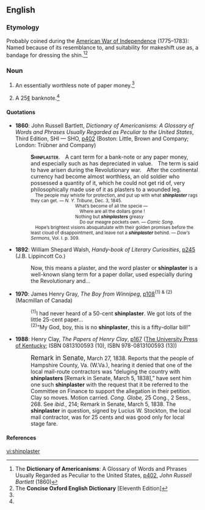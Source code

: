 ==English==

===Etymology===
Probably coined during the [[w:American Revolutionary War|American War of Independence]] (1775–1783): Named because of its resemblance to, and suitability for makeshift use as, a bandage for dressing the shin.<ref name="DoA-etym">The '''Dictionary of Americanisms''': A Glossary of Words and Phrases Usually Regarded as Peculiar to the United States, [http://www.google.co.uk/books?id=tJoFAAAAQAAJ&pg=PA402&dq=shinplaster&ei=zAcvR426BYqa6gLHsbncCQ p402], ''John Russell Bartlett'' (1860)</ref><ref name="COED-etym&defs">The '''Concise Oxford English Dictionary''' [Eleventh Edition]</ref>

===Noun===
{{en-noun}}

# {{context|historical|US|Australia|,|and|New Zealand|_|informal}} An essentially worthless note of paper money.<ref name="COED-etym&defs"/>
# {{context|historical|Canadian|_|informal}} A 25[[¢]] banknote.<ref name="COED-etym&defs"/>

====Quotations====
* '''1860''': John Russell Bartlett, ''Dictionary of Americanisms: A Glossary of Words and Phrases Usually Regarded as Peculiar to the United States'', Third Edition, SHI&nbsp;—&nbsp;SHO, [http://www.google.co.uk/books?id=tJoFAAAAQAAJ&pg=PA402&dq=shinplaster&ei=zAcvR426BYqa6gLHsbncCQ p402] (Boston: Little, Brown and Company; London: Trübner and Company)
*: <span style="font-variant:small-caps">'''Shinplaster'''.</span> A cant term for a bank-note or any paper money, and especially such as has depreciated in value. The term is said to have arisen during the Revolutionary war. After the continental currency had become almost worthless, an old soldier who possessed a quantity of it, which he could not get rid of, very philosophically made use of it as plasters to a wounded leg. <br>
*: <small> The people may whistle for protection, and put up with what '''''shinplaster''''' rags they can get. — ''N. Y. Tribune'', Dec. 3, 1845.</small> <br>
*: <small>          What’s become of all the specie —</small> <br>
*: <small>           Where are all the dollars gone !</small> <br>
*: <small>          Nothing but '''''shinplasters''''' greasy</small> <br>
*: <small>           Do our meagre pockets own. — ''Comic Song''.</small> <br>
*: <small> Hope’s brightest visions absquatulate with their golden promises before the least cloud of disappointment, and leave not a '''''shinplaster''''' behind. — ''Dow’s Sermons'', Vol. I. p. 309.</small>
* '''1892''': William Shepard Walsh, ''Handy-book of Literary Curiosities'', [http://www.google.co.uk/books?id=1zo4AAAAMAAJ&dq=shinplaster&ei=zAcvR426BYqa6gLHsbncCQ&pgis=1 p245] (J.B. Lippincott Co.)
*: Now, this means a plaster, and the word plaster or '''shinplaster''' is a well-known slang term for a paper dollar, used especially during the Revolutionary and…
* '''1970''': James Henry Gray, ''The Boy from Winnipeg'', [http://www.google.co.uk/books?id=vCYCNSB7uBIC&dq=shinplaster&ei=zAcvR426BYqa6gLHsbncCQ&pgis=1 p108]<sup>{1} & {2}</sup> (Macmillan of Canada)
*: <sup>{1}</sup>I had never heard of a 50-cent '''shinplaster'''. We got lots of the little 25-cent paper…
*: <sup>{2}</sup>“My God, boy, this is no '''shinplaster''', this is a fifty-dollar bill!”
* '''1988''': Henry Clay, ''The Papers of Henry Clay'', [http://www.google.co.uk/books?id=gID5RTGOEWQC&pg=PA167&dq=shinplaster&ei=zAcvR426BYqa6gLHsbncCQ&sig=vZwZhKJIa7JhPngtTywz-w56noA p167] ([http://www.kentuckypress.com/ The University Press of Kentucky]; ISBN 0813100593 (10), ISBN 978-0813100593 (13))
*: <big>Remark in Senate,</big> March 27, 1838. Reports that the people of Hampshire County, Va. (W.Va.), hearing it denied that one of the local mail-route contractors was “deluging the country with '''shinplasters''' [Remark in Senate, March 5, 1838],” have sent him one such '''shinplaster''' with the request that it be referred to the Committee on Finance to support the allegation in their petition. Clay so moves. Motion carried. ''Cong. Globe,'' 25 Cong., 2 Sess., 268. See ''ibid.'', 214; Remark in Senate, March 5, 1838. The '''shinplaster''' in question, signed by Lucius W. Stockton, the local mail contractor, was for 25 cents and was good only for local stage fare.

====References====
<references/>

[[vi:shinplaster]]